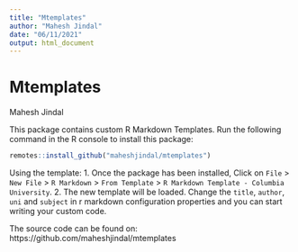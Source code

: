 ```yaml
---
title: "Mtemplates"
author: "Mahesh Jindal"
date: "06/11/2021"
output: html_document
---
```


# Mtemplates

Mahesh Jindal

This package contains custom R Markdown Templates. Run the following command in the R console to install this package:
``` r
remotes::install_github("maheshjindal/mtemplates")
```
Using the template:
1. Once the package has been installed, Click on `File` > `New File` > `R Markdown` > `From Template` > `R Markdown Template - Columbia University`.
2. The new template will be loaded. Change the `title`, `author`, `uni` and `subject` in r markdown configuration properties and you can start writing your custom code.

The source code can be found on: https://github.com/maheshjindal/mtemplates




